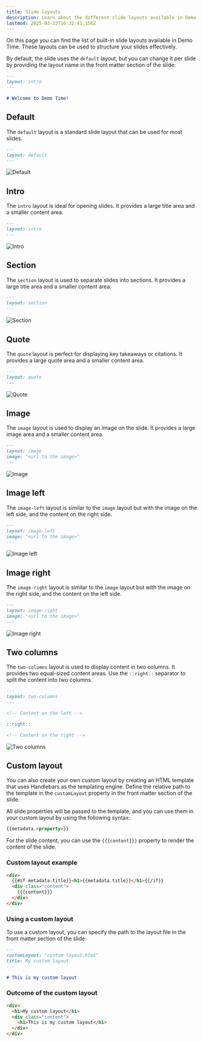 ```yaml
---
title: Slide layouts
description: Learn about the different slide layouts available in Demo Time
lastmod: 2025-03-23T16:32:41.156Z
---
```





On this page you can find the list of built-in slide layouts available in Demo Time. These layouts can be used to structure your slides effectively.

By default, the slide uses the `default` layout, but you can change it per slide by providing the layout name in the front matter section of the slide:

```md
---
layout: intro
---

# Welcome to Demo Time!
```

## Default

The `default` layout is a standard slide layout that can be used for most slides.

```md
---
layout: default
---
```

<Image class="mx-auto" src={defaultImg} alt="Default" />

## Intro

The `intro` layout is ideal for opening slides. It provides a large title area and a smaller content area.

```md
---
layout: intro
---
```

<Image class="mx-auto" src={introImg} alt="Intro" />

## Section

The `section` layout is used to separate slides into sections. It provides a large title area and a smaller content area.

```md
---
layout: section
---
```

<Image class="mx-auto" src={sectionImg} alt="Section" />

## Quote

The `quote` layout is perfect for displaying key takeaways or citations. It provides a large quote area and a smaller content area.


```md
---
layout: quote
---
```

<Image class="mx-auto" src={quoteImg} alt="Quote" />

## Image

The `image` layout is used to display an image on the slide. It provides a large image area and a smaller content area.

```md
---
layout: image
image: "<url to the image>"
---
```

<Image class="mx-auto" src={imageImg} alt="Image" />

## Image left

The `image-left` layout is similar to the `image` layout but with the image on the left side, and the content on the right side.

```md
---
layout: image-left
image: "<url to the image>"
---
```

<Image class="mx-auto" src={imageLeftImg} alt="Image left" />

## Image right

The `image-right` layout is similar to the `image` layout but with the image on the right side, and the content on the left side.

```md
---
layout: image-right
image: "<url to the image>"
---
```

<Image class="mx-auto" src={imageRightImg} alt="Image right" />

## Two columns

The `two-columns` layout is used to display content in two columns. It provides two equal-sized content areas. Use the `::right::` separator to split the content into two columns.

```md
---
layout: two-columns
---

<!-- Content on the left -->

::right::

<!-- Content on the right -->
```

<Image class="mx-auto" src={twoColumnsImg} alt="Two columns" />

## Custom layout

You can also create your own custom layout by creating an HTML template that uses Handlebars as the templating engine. Define the relative path to the template in the `customLayout` property in the front matter section of the slide.

All slide properties will be passed to the template, and you can use them in your custom layout by using the following syntax:

```html
{{metadata.<property>}}
```

For the slide content, you can use the `{{{content}}}` property to render the content of the slide.

### Custom layout example

```html title="custom-layout.html"
<div>
  {{#if metadata.title}}<h1>{{metadata.title}}</h1>{{/if}}
  <div class="content">
    {{{content}}}
  </div>
</div>
```

### Using a custom layout

To use a custom layout, you can specify the path to the layout file in the front matter section of the slide:

```md title="slide-with-custom-layout.md"
---
customLayout: "custom-layout.html"
title: My custom layout
---

# This is my custom layout
```

### Outcome of the custom layout

```html
<div>
  <h1>My custom layout</h1>
  <div class="content">
    <h1>This is my custom layout</h1>
  </div>
</div>
```

